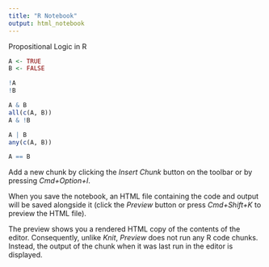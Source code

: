```yaml
---
title: "R Notebook"
output: html_notebook
---
```


Propositional Logic in R

```r
A <- TRUE
B <- FALSE
```


```r
!A
!B
```
```r

A & B
all(c(A, B))
A & !B

A | B
any(c(A, B))

A == B
```

Add a new chunk by clicking the *Insert Chunk* button on the toolbar or by pressing *Cmd+Option+I*.

When you save the notebook, an HTML file containing the code and output will be saved alongside it (click the *Preview* button or press *Cmd+Shift+K* to preview the HTML file). 

The preview shows you a rendered HTML copy of the contents of the editor. Consequently, unlike *Knit*, *Preview* does not run any R code chunks. Instead, the output of the chunk when it was last run in the editor is displayed.

